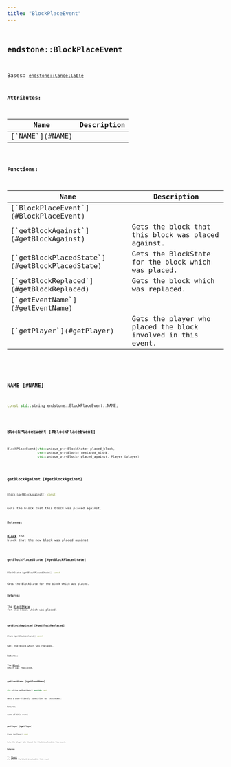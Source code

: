 ```yaml
---
title: "BlockPlaceEvent"
---
```


## <code className="doc-symbol doc-symbol-class"/> endstone::BlockPlaceEvent

Bases: [`endstone::Cancellable`](cancellable)









**Attributes:**

<table>
<thead>
   <tr>
      <th>Name</th>
      <th>Description</th>
   </tr>
</thead>
<tbody>
<tr key="classendstone_1_1_block_place_event_1ac4e2bdd1835d163b9eb5accdfbbd63c1">
    <td>[`NAME`](#NAME)</td>
    <td></td>
</tr>
</tbody>
</table>






**Functions:**

<table>
<thead>
   <tr>
      <th>Name</th>
      <th>Description</th>
   </tr>
</thead>
<tbody>
<tr key="classendstone_1_1_block_place_event_1a73ef62fcb9caa9f9f873d9ddc6c46e9c">
    <td>[`BlockPlaceEvent`](#BlockPlaceEvent)</td>
    <td></td>
</tr>
<tr key="classendstone_1_1_block_place_event_1a822e71386ca87244c89763e333cfe7b2">
    <td>[`getBlockAgainst`](#getBlockAgainst)</td>
    <td>Gets the block that this block was placed against.</td>
</tr>
<tr key="classendstone_1_1_block_place_event_1aaa914dd3891c83edd97b8e3cdaf3b3c5">
    <td>[`getBlockPlacedState`](#getBlockPlacedState)</td>
    <td>Gets the BlockState for the block which was placed.</td>
</tr>
<tr key="classendstone_1_1_block_place_event_1a5f25a2818f05265737b236b4568e2225">
    <td>[`getBlockReplaced`](#getBlockReplaced)</td>
    <td>Gets the block which was replaced.</td>
</tr>
<tr key="classendstone_1_1_block_place_event_1ae9d0d87fc6e9e576202f755046851da5">
    <td>[`getEventName`](#getEventName)</td>
    <td></td>
</tr>
<tr key="classendstone_1_1_block_place_event_1aaa28353cb0631c1c63a84504abf7067e">
    <td>[`getPlayer`](#getPlayer)</td>
    <td>Gets the player who placed the block involved in this event.</td>
</tr>
</tbody>
</table>

### <code className="doc-symbol doc-symbol-variable"/> NAME [#NAME]

```cpp
const std::string endstone::BlockPlaceEvent::NAME;
```
### <code className="doc-symbol doc-symbol-function"/> BlockPlaceEvent [#BlockPlaceEvent]

```cpp
BlockPlaceEvent(std::unique_ptr<BlockState> placed_block,
                std::unique_ptr<Block> replaced_block,
                std::unique_ptr<Block> placed_against, Player &player)
```
### <code className="doc-symbol doc-symbol-function"/> getBlockAgainst [#getBlockAgainst]

```cpp
Block &getBlockAgainst() const
```

Gets the block that this block was placed against.





**Returns:**

[**Block**](classendstone_1_1_block.md) the block that the new block was placed against 





        
### <code className="doc-symbol doc-symbol-function"/> getBlockPlacedState [#getBlockPlacedState]

```cpp
BlockState &getBlockPlacedState() const
```

Gets the BlockState for the block which was placed.





**Returns:**

The [**BlockState**](classendstone_1_1_block_state.md) for the block which was placed. 





        
### <code className="doc-symbol doc-symbol-function"/> getBlockReplaced [#getBlockReplaced]

```cpp
Block &getBlockReplaced() const
```

Gets the block which was replaced.





**Returns:**

The [**Block**](classendstone_1_1_block.md) which was replaced. 





        
### <code className="doc-symbol doc-symbol-function"/> getEventName [#getEventName]

```cpp
std::string getEventName() override const
```


Gets a user-friendly identifier for this event.




**Returns:**

name of this event 





        
### <code className="doc-symbol doc-symbol-function"/> getPlayer [#getPlayer]

```cpp
Player &getPlayer() const
```

Gets the player who placed the block involved in this event.





**Returns:**

The [**Player**](classendstone_1_1_player.md) who placed the block involved in this event 





        